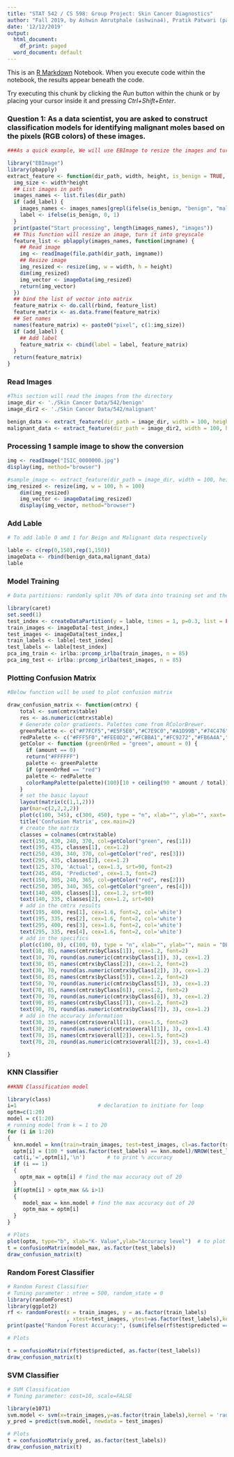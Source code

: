 ---
title: "STAT 542 / CS 598: Group Project: Skin Cancer Diagnostics"
author: "Fall 2019, by Ashwin Amrutphale (ashwina4), Pratik Patwari (patwari3), Rohit Bansal (rbansal3)"
date: '12/12/2019'
output:
  html_document:
    df_print: paged
  word_document: default
---

This is an [R Markdown](http://rmarkdown.rstudio.com) Notebook. When you execute code within the notebook, the results appear beneath the code. 

Try executing this chunk by clicking the *Run* button within the chunk or by placing your cursor inside it and pressing *Ctrl+Shift+Enter*. 


### Question 1: As a data scientist, you are asked to construct classification models for identifying malignant moles based on the pixels (RGB colors) of these images.



```{r}

###As a quick example, We will use EBImage to resize the images and turn them into greyscale so that I can load them into R easily. To do so, we will use a function to process the images. Each image will be turned into a vector of length 784, with each element representing the value in a pixel.

library("EBImage")
library(pbapply)
extract_feature <- function(dir_path, width, height, is_benign = TRUE, add_label = FALSE) {
  img_size <- width*height
  ## List images in path
  images_names <- list.files(dir_path)
  if (add_label) {
    images_names <- images_names[grepl(ifelse(is_benign, "benign", "malignant"), images_names)]
    label <- ifelse(is_benign, 0, 1)
  }
  print(paste("Start processing", length(images_names), "images"))
  ## This function will resize an image, turn it into greyscale
  feature_list <- pblapply(images_names, function(imgname) {
    ## Read image
    img <- readImage(file.path(dir_path, imgname))
    ## Resize image
    img_resized <- resize(img, w = width, h = height)
    dim(img_resized)
    img_vector <- imageData(img_resized)
    return(img_vector)
  })
  ## bind the list of vector into matrix
  feature_matrix <- do.call(rbind, feature_list)
  feature_matrix <- as.data.frame(feature_matrix)
  ## Set names
  names(feature_matrix) <- paste0("pixel", c(1:img_size))
  if (add_label) {
    ## Add label
    feature_matrix <- cbind(label = label, feature_matrix)
  }
  return(feature_matrix)
}

```

### Read Images

```{r}
#This section will read the images from the directory
image_dir <- './Skin Cancer Data/542/benign'
image_dir2 <- './Skin Cancer Data/542/malignant'

benign_data <- extract_feature(dir_path = image_dir, width = 100, height = 100)
malignant_data <- extract_feature(dir_path = image_dir2, width = 100, height = 100, is_benign = FALSE)

```

### Processing 1 sample image to show the conversion

```{r}


img <- readImage("ISIC_0000000.jpg")
display(img, method="browser")

#sample_image <- extract_feature(dir_path = image_dir, width = 100, height = 100)
img_resized <- resize(img, w = 100, h = 100)
    dim(img_resized)
    img_vector <- imageData(img_resized)
    display(img_vector, method="browser")
```

### Add Lable

```{r}
# To add lable 0 amd 1 for Beign and Malignant data respectively

lable <- c(rep(0,150),rep(1,150))
imageData <- rbind(benign_data,malignant_data)
lable
```

### Model Training

```{r}
# Data partitions: randomly split 70% of data into training set and the rest 30% will be used as the test set.

library(caret)
set.seed(1)
test_index <- createDataPartition(y = lable, times = 1, p=0.3, list = FALSE)
train_images <- imageData[-test_index,]
test_images <- imageData[test_index,]
train_labels <- lable[-test_index]
test_labels <- lable[test_index]
pca_img_train <- irlba::prcomp_irlba(train_images, n = 85)
pca_img_test <- irlba::prcomp_irlba(test_images, n = 85)

```

### Plotting Confusion Matrix

```{r}

#Below function will be used to plot confusion matrix

draw_confusion_matrix <- function(cmtrx) {
    total <- sum(cmtrx$table)
    res <- as.numeric(cmtrx$table)
    # Generate color gradients. Palettes come from RColorBrewer.
    greenPalette <- c("#F7FCF5","#E5F5E0","#C7E9C0","#A1D99B","#74C476","#41AB5D","#238B45","#006D2C","#00441B")
    redPalette <- c("#FFF5F0","#FEE0D2","#FCBBA1","#FC9272","#FB6A4A","#EF3B2C","#CB181D","#A50F15","#67000D")
    getColor <- function (greenOrRed = "green", amount = 0) {
      if (amount == 0)
      return("#FFFFFF")
      palette <- greenPalette
      if (greenOrRed == "red")
      palette <- redPalette
      colorRampPalette(palette)(100)[10 + ceiling(90 * amount / total)]
    }
    # set the basic layout
    layout(matrix(c(1,1,2)))
    par(mar=c(2,2,2,2))
    plot(c(100, 345), c(300, 450), type = "n", xlab="", ylab="", xaxt='n', yaxt='n')
    title('Confusion Matrix', cex.main=2)
    # create the matrix
    classes = colnames(cmtrx$table)
    rect(150, 430, 240, 370, col=getColor("green", res[1]))
    text(195, 435, classes[1], cex=1.2)
    rect(250, 430, 340, 370, col=getColor("red", res[3]))
    text(295, 435, classes[2], cex=1.2)
    text(125, 370, 'Actual', cex=1.3, srt=90, font=2)
    text(245, 450, 'Predicted', cex=1.3, font=2)
    rect(150, 305, 240, 365, col=getColor("red", res[2]))
    rect(250, 305, 340, 365, col=getColor("green", res[4]))
    text(140, 400, classes[1], cex=1.2, srt=90)
    text(140, 335, classes[2], cex=1.2, srt=90)
    # add in the cmtrx results
    text(195, 400, res[1], cex=1.6, font=2, col='white')
    text(195, 335, res[2], cex=1.6, font=2, col='white')
    text(295, 400, res[3], cex=1.6, font=2, col='white')
    text(295, 335, res[4], cex=1.6, font=2, col='white')
    # add in the specifics
    plot(c(100, 0), c(100, 0), type = "n", xlab="", ylab="", main = "DETAILS", xaxt='n', yaxt='n')
    text(10, 85, names(cmtrx$byClass[1]), cex=1.2, font=2)
    text(10, 70, round(as.numeric(cmtrx$byClass[1]), 3), cex=1.2)
    text(30, 85, names(cmtrx$byClass[2]), cex=1.2, font=2)
    text(30, 70, round(as.numeric(cmtrx$byClass[2]), 3), cex=1.2)
    text(50, 85, names(cmtrx$byClass[5]), cex=1.2, font=2)
    text(50, 70, round(as.numeric(cmtrx$byClass[5]), 3), cex=1.2)
    text(70, 85, names(cmtrx$byClass[6]), cex=1.2, font=2)
    text(70, 70, round(as.numeric(cmtrx$byClass[6]), 3), cex=1.2)
    text(90, 85, names(cmtrx$byClass[7]), cex=1.2, font=2)
    text(90, 70, round(as.numeric(cmtrx$byClass[7]), 3), cex=1.2)
    # add in the accuracy information
    text(30, 35, names(cmtrx$overall[1]), cex=1.5, font=2)
    text(30, 20, round(as.numeric(cmtrx$overall[1]), 3), cex=1.4)
    text(70, 35, names(cmtrx$overall[2]), cex=1.5, font=2)
    text(70, 20, round(as.numeric(cmtrx$overall[2]), 3), cex=1.4)

}


```


### KNN Classifier

```{r}
##KNN Classification model

library(class)
i=1                          # declaration to initiate for loop
optm=c(1:20)  
model = c(1:20)
# running model from k = 1 to 20
for (i in 1:20)
{ 
  knn.model = knn(train=train_images, test=test_images, cl=as.factor(train_labels), k=i)
  optm[i] = (100 * sum(as.factor(test_labels) == knn.model)/NROW(test_labels))
  cat(i,'=',optm[i],'\n')       # to print % accuracy 
  if (i == 1)
  {
    optm_max = optm[i] # find the max accuracy out of 20
  }  
  if(optm[i] > optm_max && i>1)
  {  
     model_max = knn.model # find the max accuracy out of 20
     optm_max = optm[i]
  }
}

# Plots
plot(optm, type="b", xlab="K- Value",ylab="Accuracy level")  # to plot % accuracy wrt to k-value
t = confusionMatrix(model_max, as.factor(test_labels))
draw_confusion_matrix(t)

```

### Random Forest Classifier

```{r}

# Random Forest Classifier 
# Tuning parameter : ntree = 500, random_state = 0
library(randomForest)
library(ggplot2)
rf <- randomForest(x = train_images, y = as.factor(train_labels)
                   , xtest=test_images, ytest=as.factor(test_labels),keep.forest=TRUE,ntree = 500, random_state = 0)
print(paste("Random Forest Accuracy:", (sum(ifelse(rf$test$predicted == as.factor(test_labels),1,0)) / length(rf$test$predicted)) * 100))

# Plots

t = confusionMatrix(rf$test$predicted, as.factor(test_labels))
draw_confusion_matrix(t)

```


### SVM Classifier

```{r}

# SVM Classification 
# Tuning parameter: cost=10, scale=FALSE

library(e1071)
svm.model <- svm(x=train_images,y=as.factor(train_labels),kernel = 'radial', type = 'C-classification', cost=10, scale=FALSE)
y_pred = predict(svm.model, newdata = test_images) 

# Plots
t = confusionMatrix(y_pred, as.factor(test_labels))
draw_confusion_matrix(t)

```



